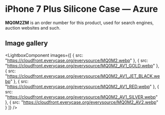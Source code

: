 
# iPhone 7 Plus Silicone Case — Azure

<Callout type='info' emoji='👉🏻'>**MQ0M2ZM** is an order number for this product, used for search engines, auction websites and such.</Callout>

## Image gallery

<LightboxComponent
    images={[
      {
        src: "https://cloudfront.everycase.org/everysource/MQ0M2.webp"
      },
      {
        src: "https://cloudfront.everycase.org/everysource/MQ0M2_AV1_GOLD.webp"
      },
      {
        src: "https://cloudfront.everycase.org/everysource/MQ0M2_AV1_JET_BLACK.webp"
      },
      {
        src: "https://cloudfront.everycase.org/everysource/MQ0M2_AV1_RED.webp"
      },
      {
        src: "https://cloudfront.everycase.org/everysource/MQ0M2_AV1_SILVER.webp"
      },
      {
        src: "https://cloudfront.everycase.org/everysource/MQ0M2_AV2.webp"
      }
    ]}
  />
